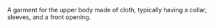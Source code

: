 A garment for the upper body made of cloth, typically having a collar, sleeves, and a front opening.
